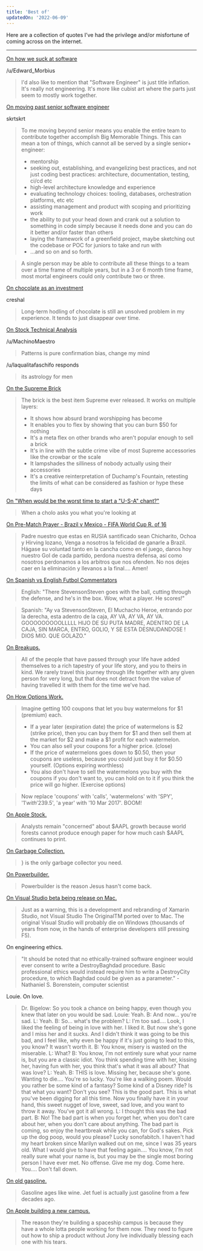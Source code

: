```yaml
---
title: 'Best of'
updatedOn: '2022-06-09'
---
```


Here are a collection of quotes I’ve had the privilege and/or misfortune of coming across on the internet.

---

[On how we suck at software](https://www.reddit.com/r/webdev/duplicates/95sofq/were_all_terrible_at_what_we_do/)

/u/Edward_Morbius

> I'd also like to mention that "Software Engineer" is just title inflation. It's really not engineering. It's more like cubist art where the parts just seem to mostly work together.

[On moving past senior software engineer](https://news.ycombinator.com/item?id=30077184)

skrtskrt

> To me moving beyond senior means you enable the entire team to contribute together accomplish Big Memorable Things.
> This can mean a ton of things, which cannot all be served by a single senior+ engineer:
>
> - mentorship
> - seeking out, establishing, and evangelizing best practices, and not just coding best practices: architecture, documentation, testing, ci/cd etc
> - high-level architecture knowledge and experience
> - evaluating technology choices: tooling, databases, orchestration platforms, etc etc
> - assisting management and product with scoping and prioritizing work
> - the ability to put your head down and crank out a solution to something in code simply because it needs done and you can do it better and/or faster than others
> - laying the framework of a greenfield project, maybe sketching out the codebase or POC for juniors to take and run with
> - ...and so on and so forth.

> A single person may be able to contribute all these things to a team over a time frame of multiple years, but in a 3 or 6 month time frame, most mortal engineers could only contribute two or three.

[On chocolate as an investment](https://news.ycombinator.com/item?id=27208843)

creshal

> Long-term hodling of chocolate is still an unsolved problem in my experience. It tends to just disappear over time.

[On Stock Technical Analysis](https://www.reddit.com/r/wallstreetbets/comments/lw7z8v/update_gme_broke_through_the_pennant_next_stop_is/gpftqkc/)

/u/MachinoMaestro

> Patterns is pure confirmation bias, change my mind

/u/laqualitafaschifo responds

> its astrology for men

[On the Supreme Brick](https://www.reddit.com/r/streetwear/comments/9dt12o/why_supreme_can_not_register_its_trademark/e5jupgx/)

> The brick is the best item Supreme ever released.
> It works on multiple layers:
>
> - It shows how absurd brand worshipping has become
> - It enables you to flex by showing that you can burn $50 for nothing
> - It's a meta flex on other brands who aren't popular enough to sell a brick
> - It's in line with the subtle crime vibe of most Supreme accessories like the crowbar or the scale
> - It lampshades the silliness of nobody actually using their accessories
> - It's a creative reinterpretation of Duchamp's Fountain, retesting the limits of what can be considered as fashion or hype these days

[On "When would be the worst time to start a "U-S-A" chant?"](https://www.reddit.com/r/AskReddit/comments/9igkot/when_would_be_the_worst_time_to_start_a_usa_chant/e6jjft7/)

> When a cholo asks you what you're looking at

[On Pre-Match Prayer - Brazil v Mexico - FIFA World Cup R. of 16](https://www.reddit.com/r/LigaMX/comments/8va31z/prematch_thread_brazil_vs_mexico_fifa_world_cup_r/e1mdndq/)

> Padre nuestro que estas en RUSIA santificado sean Chicharito, Ochoa y Hirving lozano, Venga a nosotros la felicidad de ganarle a Brazil. Hágase su voluntad tanto en la cancha como en el juego, danos hoy nuestro Gol de cada partido, perdona nuestra defensa, así como nosotros perdonamos a los arbitros que nos ofenden. No nos dejes caer en la eliminación y llevanos a la final.... Amen!

[On Spanish vs English Futbol Commentators](https://www.reddit.com/r/LatinoPeopleTwitter/comments/8r2go2/goooooooooooooooooooool/e0ogd1c/)

> English: "There StevensonSteven goes with the ball, cutting through the defense, and he's in the box. Wow, what a player. He scores!"

> Spanish: "Ay va StevensonSteven, El Muchacho Heroe, entrando por la derecha, esta adentro de la caja, AY VA, AY VA, AY VA. GOOOOOOOOOLLLLL HIJO DE SU PUTA MADRE, ADENTRO DE LA CAJA, SIN MARCA, ENTRO, GOLIO, Y SE ESTA DESNUDANDOSE ! DIOS MIO. QUE GOLAZO."

[On Breakups.](https://www.reddit.com/r/LifeProTips/comments/8nridy/lpt_when_you_go_on_vacation_bring_a_new/dzy05rk/)

> All of the people that have passed through your life have added themselves to a rich tapestry of your life story, and you to theirs in kind. We rarely travel this journey through life together with any given person for very long, but that does not detract from the value of having travelled it with them for the time we've had.

[On How Options Work.](https://www.reddit.com/r/wallstreetbets/comments/5xw74h/what_were_your_moves_today_march_6_2017/deld7pu/)

> Imagine getting 100 coupons that let you buy watermelons for $1 (premium) each.
>
> - If a year later (expiration date) the price of watermelons is $2 (strike price), then you can buy them for $1 and then sell them at the market for $2 and make a $1 profit for each watermelon.
> - You can also sell your coupons for a higher price. (close)
> - If the price of watermelons goes down to $0.50, then your coupons are useless, because you could just buy it for $0.50 yourself. (Options expiring worthless)
> - You also don't have to sell the watermelons you buy with the coupons if you don't want to, you can hold on to it if you think the price will go higher. (Exercise options)

> Now replace 'coupons' with 'calls', 'watermelons' with 'SPY', '$1' with '$239.5', 'a year' with '10 Mar 2017'.
> BOOM!

[On Apple Stock.](https://news.ycombinator.com/user?id=archmikhail)

> Analysts remain "concerned" about $AAPL growth because world forests cannot produce enough paper for how much cash $AAPL continues to print.

[On Garbage Collection.](https://www.reddit.com/r/ProgrammerHumor/comments/5xunky/when_you_forget_that_c_doesnt_have_garbage/del7on9/)

> } is the only garbage collector you need.

[On Powerbuilder.](https://www.reddit.com/r/ProgrammerHumor/comments/5xr57c/i_was_given_this_after_being_hired_to_support/dekg5k2/)

> Powerbuilder is the reason Jesus hasn't come back.

[On Visual Studio beta being release on Mac.](https://www.reddit.com/r/programming/comments/5da1oa/visual_studio_for_mac_preview_download/da2w99m/?context=3)

> Just as a warning, this is a development and rebranding of Xamarin Studio, not Visual Studio The OriginalTM ported over to Mac.
> The original Visual Studio will probably die on Windows (thousands of years from now, in the hands of enterprise developers still pressing F5).

On engineering ethics.

> "It should be noted that no ethically-trained software engineer would ever consent to write a DestroyBaghdad procedure. Basic professional ethics would instead require him to write a DestroyCity procedure, to which Baghdad could be given as a parameter." - Nathaniel S. Borenstein, computer scientist

Louie. On love.

> Dr. Bigelow: So you took a chance on being happy, even though you knew that later on you would be sad.
> Louie: Yeah.
> B: And now... you're sad.
> L: Yeah.
> B: So... what's the problem?
> L: I'm too sad.... Look, I liked the feeling of being in love with her. I liked it. But now she's gone and I miss her and it sucks. And I didn't think it was going to be this bad, and I feel like, why even be happy if it's just going to lead to this, you know? It wasn't worth it.
> B: You know, misery is wasted on the miserable.
> L: What?
> B: You know, I'm not entirely sure what your name is, but you are a classic idiot. You think spending time with her, kissing her, having fun with her, you think that's what it was all about? That was love?
> L: Yeah.
> B: THIS is love. Missing her, because she's gone. Wanting to die.... You're so lucky. You're like a walking poem. Would you rather be some kind of a fantasy? Some kind of a Disney ride? Is that what you want? Don't you see? This is the good part. This is what you've been digging for all this time. Now you finally have it in your hand, this sweet nugget of love, sweet, sad love, and you want to throw it away. You've got it all wrong.
> L: I thought this was the bad part.
> B: No! The bad part is when you forget her, when you don't care about her, when you don't care about anything. The bad part is coming, so enjoy the heartbreak while you can, for God's sakes. Pick up the dog poop, would you please? Lucky sonofabitch. I haven't had my heart broken since Marilyn walked out on me, since I was 35 years old. What I would give to have that feeling again.... You know, I'm not really sure what your name is, but you may be the single most boring person I have ever met. No offense. Give me my dog. Come here. You.... Don't fall down.

[On old gasoline.](https://www.reddit.com/r/BuyItForLife/comments/5mgjxq/17_years_old_and_not_cranked_since_last_january/dc3i7mx/?context=3)

> Gasoline ages like wine. Jet fuel is actually just gasoline from a few decades ago.

[On Apple building a new campus.](https://www.reddit.com/r/apple/comments/59bym2/apple_expected_to_report_first_annual_revenue/d97xyv2/?context=3)

> The reason they're building a spaceship campus is because they have a whole lotta people working for them now. They need to figure out how to ship a product without Jony Ive individually blessing each one with his tears.
